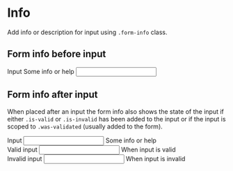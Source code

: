 
<Meta title="Components/Form/Elements/Info" />

# Info

Add info or description for input using <code>.form-info</code> class.

## Form info before input

<div class="form-group">
  <label for="formInput1">Input</label>
  <span class="form-info" id="formInfo1">
    Some info or help
  </span>
  <input id="formInput1" type="text" aria-describedby="formInfo1" />
</div>

## Form info after input

When placed after an input the form info also shows the state of the input if either `.is-valid` or `.is-invalid` has been added to the input or if the input is scoped to `.was-validated` (usually added to the form).

<form class="horizontal">
  <div class="form-group">
    <label for="formInput2">Input</label>
    <input id="formInput2" type="text" aria-describedby="formInfo2" />
    <span class="form-info" id="formInfo2">
      Some info or help
    </span>
  </div>

  <div class="form-group was-validated">
    <label for="formInput2a">Valid input</label>
    <input id="formInput2a" type="text" class="is-valid" aria-describedby="formInfo2a" />
    <span class="form-info" id="formInfo2a">
      When input is valid
    </span>
  </div>

  <div class="form-group was-validated">
    <label for="formInput2b">Invalid input</label>
    <input id="formInput2b" type="text" class="is-invalid" aria-describedby="formInfo2b" />
    <span class="form-info" id="formInfo2b">
      When input is invalid
    </span>
  </div>
</form>
